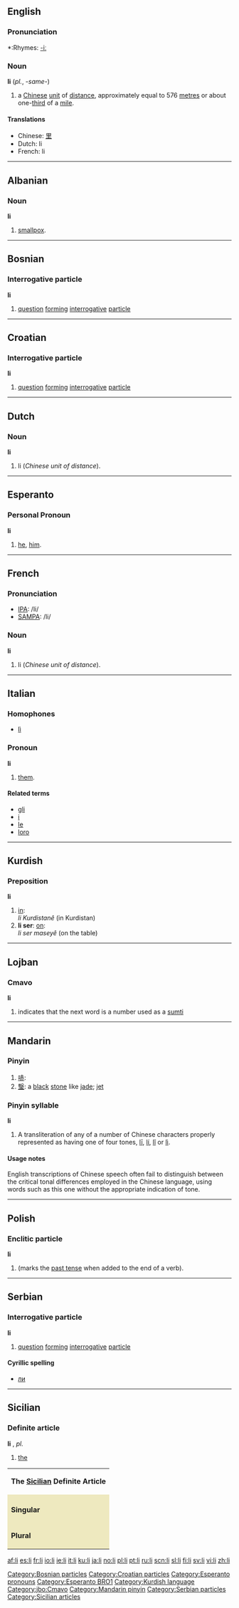 {{see|Li|LI|lī|lí|lǐ|lì}}
{{rfc|Definite article unknown/invalid header}}
==English==

===Pronunciation===
*:Rhymes: [[Rhymes:English:-iː|-iː]]

===Noun===
'''li''' (''pl.'', -''same''-)

# a [[Chinese]] [[unit]] of [[distance]], approximately equal to 576 [[metre]]s or about one-[[third]] of a [[mile]].

====Translations====
*Chinese: [[里]]
*Dutch: li
*French: li {{m}}

----

==Albanian==

===Noun===
'''li''' {{f}}

# [[smallpox]].

----

==Bosnian==

===Interrogative particle===
'''li'''
# [[question]] [[forming]] [[interrogative]] [[particle]]

[[Category:Bosnian particles]]

----

==Croatian==

===Interrogative particle===
'''li'''
# [[question]] [[forming]] [[interrogative]] [[particle]]

[[Category:Croatian particles]]

----

==Dutch==

===Noun===
'''li'''

# li (''Chinese unit of distance'').

----

==Esperanto==

===Personal Pronoun===
'''li'''
# [[he]], [[him]].

[[Category:Esperanto pronouns]]
[[Category:Esperanto BRO1]]

----

==French==

===Pronunciation===
*[[w:IPA|IPA]]: /li/
*[[w:SAMPA|SAMPA]]: /li/

===Noun===
'''li''' {{m}}

# li (''Chinese unit of distance'').

----

==Italian==

===Homophones===
*[[lì]]

===Pronoun===
'''li'''

# [[them]].

====Related terms====
*[[gli]]
*[[i#Italian|i]]
*[[le#Italian|le]]
*[[loro]]

----

==Kurdish==

===Preposition===
'''li'''

# [[in]]: <br>''li Kurdistanê'' (in Kurdistan)
# '''li ser''': [[on]]: <br>''li ser maseyê'' (on the table)

[[Category:Kurdish language]]

----

==Lojban==

===Cmavo===
'''li'''

# indicates that the next word is a number used as a [[sumti]]

[[Category:jbo:Cmavo]]

----

==Mandarin==

===Pinyin===
{{cmn-alt-pinyin|li|li0|li5}}

# [[哧]]:
# [[瑿]]: a [[black]] [[stone]] like [[jade]]; [[jet]]

===Pinyin syllable===
'''li'''

# A transliteration of any of a number of Chinese characters properly represented as having one of four tones, [[lī]], [[lí]], [[lǐ]] or [[lì]].

====Usage notes====
English transcriptions of Chinese speech often fail to distinguish between the critical tonal differences employed in the Chinese language, using words such as this one without the appropriate indication of tone.

[[Category:Mandarin pinyin]]

----

==Polish==

===Enclitic particle===
'''li'''
# (marks the [[past tense]] when added to the end of a verb).

----

==Serbian==

===Interrogative particle===
'''li'''
# [[question]] [[forming]] [[interrogative]] [[particle]]

====Cyrillic spelling====
*[[ли#Serbian|ли]]

[[Category:Serbian particles]]

----

==Sicilian==

===Definite article===
'''li''' {{m}}, {{f}} ''pl.''
# [[the]]

{|style="background-color:#FFFAFA; color: #8B795E; text-align:center; border: 1px solid #EEE9BF; font-size:11px; line-height:14px; font-stretch:extra-expanded;" cellpadding="3" cellspacing="1"
|- style="background-color:#EEE9BF; "
|colspan=3|'''The [[Sicilian]] Definite Article'''
|-
|colspan=1 style="background-color:#EEE9BF;"|
|colspan=1 style="background-color:#EEE9BF;"|'''Masculine'''
|colspan=1 style="background-color:#EEE9BF;"|'''Feminine'''
|-
|colspan=1 style="background-color:#EEE9BF;"|'''Singular'''
| [[lu#Sicilian|lu]], [[û#Sicilian|û]]
| [[la#Sicilian|la]], [[â#Sicilian|â]]
|-
|colspan=1 style="background-color:#EEE9BF;"|'''Plural'''
| [[li]], [[î#Sicilian|î]]
| [[li]], [[î#Sicilian|î]]
|}

[[Category:Sicilian articles]]

[[af:li]]
[[es:li]]
[[fr:li]]
[[io:li]]
[[ie:li]]
[[it:li]]
[[ku:li]]
[[ja:li]]
[[no:li]]
[[pl:li]]
[[pt:li]]
[[ru:li]]
[[scn:li]]
[[sl:li]]
[[fi:li]]
[[sv:li]]
[[vi:li]]
[[zh:li]]